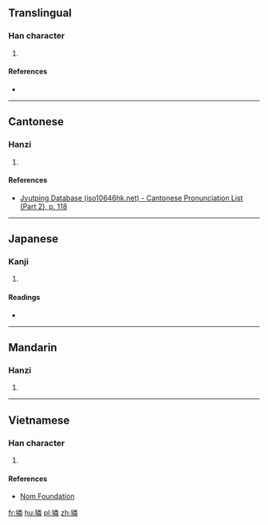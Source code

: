 ==Translingual==

===Han character===
{{Han char|rn=64|rad=手|as=12|sn=15|four=|canj=QFDQ|ids=⿰扌粦}}

# {{defn|Han|sort=手12}}

====References====
* {{Han ref|kx=0454.240|dkj=12714|dj=0804.040|hdz=31962.060|uh=649B|ud=25755}}

----

==Cantonese==

===Hanzi===
{{yue-hanzi|jyut=[[leon5]]|y=leun5}}

# {{defn|lang=yue|sort=手12}}

====References====
* [http://www.iso10646hk.net/jp/document/download.jsp Jyutping Database (iso10646hk.net) - Cantonese Pronunciation List (Part 2), p. 118]

----

==Japanese==

===Kanji===
{{ja-kanji|grade=|rs=手12}}

# {{defn|lang=ja|sort=手12}}

====Readings====
* {{ja-readings|on=[[りん]] (rin)|kun=[[たすける]] (tasukeru), [[ぬく]] (nuku)}}

----

==Mandarin==

===Hanzi===
{{cmn-hanzi|pin=[[lǐn]] ([[lin3]])|wg=lin<sup>3</sup>}}

# {{defn|lang=cmn|sort=手12}}

----

==Vietnamese==

===Han character===
{{vi-readings|rs=手12|hanviet=lăn}}

# {{defn|lang=vi|sort=手12}}

====References====
* [http://nomfoundation.org/common/nom_details.php?codepoint=649b Nom Foundation]

[[fr:撛]]
[[hu:撛]]
[[pl:撛]]
[[zh:撛]]